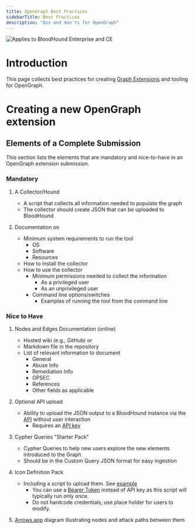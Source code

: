 ```yaml
---
title: OpenGraph Best Practices
sidebarTitle: Best Practices
description: "Dos and don'ts for OpenGraph"
---
```


<img noZoom src="/assets/enterprise-AND-community-edition-pill-tag.svg" alt="Applies to BloodHound Enterprise and CE"/>

# Introduction

This page collects best practices for creating [Graph Extensions](./library) and tooling for OpenGraph.

# Creating a new OpenGraph extension

## Elements of a Complete Submission

This section lists the elements that are mandatory and nice-to-have in an OpenGraph extension submission.

### Mandatory

1. A Collector/Hound
    - A script that collects all information needed to populate the graph
    - The collector should create JSON that can be uploaded to BloodHound

1. Documentation on
    - Minimum system requirements to run the tool
        - OS
        - Software
        - Resources
    - How to install the collector
    - How to use the collector
        - Minimum permissions needed to collect the information
            - As a privileged user
            - As an unprivileged user
        - Command line options/switches
            - Examples of running the tool from the command line

### Nice to Have

1. Nodes and Edges Documentation (online)
    - Hosted wiki (e.g., GitHub) or
    - Markdown file in the repository
    - List of relevant information to document
        - General
        - Abuse Info
        - Remediation Info
        - OPSEC
        - References
        - Other fields as applicable

1. Optional API upload
    - Ability to upload the JSON output to a BloodHound instance via the [API](/integrations/bloodhound-api/working-with-api) without user interaction
        - Requires an [API key](/integrations/bloodhound-api/working-with-api#authentication)

1. Cypher Queries "Starter Pack"
    - Cypher Queries to help new users explore the new elements introduced to the Graph
    - Should be in the Custom Query JSON format for easy ingestion

1. Icon Definition Pack
    - Including a script to upload them. See [example](/opengraph/custom-icons#example-with-python)
        - You can use a [Bearer Token](/integrations/bloodhound-api/working-with-api#use-a-jwt-bearer-token) instead of API key as this script will typically run only once.
        - Do not hardcode credentials; use place holder for users to modify.

1. [Arrows.app](https://arrows.app) diagram illustrating nodes and attack paths between them
